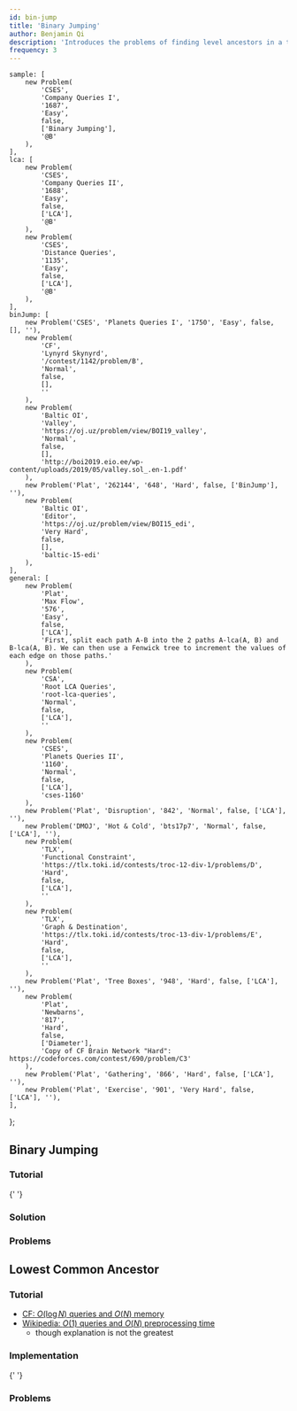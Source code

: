 ```yaml
---
id: bin-jump
title: 'Binary Jumping'
author: Benjamin Qi
description: 'Introduces the problems of finding level ancestors in a tree and computing the lowest common ancestors.'
frequency: 3
---
```



	sample: [
		new Problem(
			'CSES',
			'Company Queries I',
			'1687',
			'Easy',
			false,
			['Binary Jumping'],
			'@B'
		),
	],
	lca: [
		new Problem(
			'CSES',
			'Company Queries II',
			'1688',
			'Easy',
			false,
			['LCA'],
			'@B'
		),
		new Problem(
			'CSES',
			'Distance Queries',
			'1135',
			'Easy',
			false,
			['LCA'],
			'@B'
		),
	],
	binJump: [
		new Problem('CSES', 'Planets Queries I', '1750', 'Easy', false, [], ''),
		new Problem(
			'CF',
			'Lynyrd Skynyrd',
			'/contest/1142/problem/B',
			'Normal',
			false,
			[],
			''
		),
		new Problem(
			'Baltic OI',
			'Valley',
			'https://oj.uz/problem/view/BOI19_valley',
			'Normal',
			false,
			[],
			'http://boi2019.eio.ee/wp-content/uploads/2019/05/valley.sol_.en-1.pdf'
		),
		new Problem('Plat', '262144', '648', 'Hard', false, ['BinJump'], ''),
		new Problem(
			'Baltic OI',
			'Editor',
			'https://oj.uz/problem/view/BOI15_edi',
			'Very Hard',
			false,
			[],
			'baltic-15-edi'
		),
	],
	general: [
		new Problem(
			'Plat',
			'Max Flow',
			'576',
			'Easy',
			false,
			['LCA'],
			'First, split each path A-B into the 2 paths A-lca(A, B) and B-lca(A, B). We can then use a Fenwick tree to increment the values of each edge on those paths.'
		),
		new Problem(
			'CSA',
			'Root LCA Queries',
			'root-lca-queries',
			'Normal',
			false,
			['LCA'],
			''
		),
		new Problem(
			'CSES',
			'Planets Queries II',
			'1160',
			'Normal',
			false,
			['LCA'],
			'cses-1160'
		),
		new Problem('Plat', 'Disruption', '842', 'Normal', false, ['LCA'], ''),
		new Problem('DMOJ', 'Hot & Cold', 'bts17p7', 'Normal', false, ['LCA'], ''),
		new Problem(
			'TLX',
			'Functional Constraint',
			'https://tlx.toki.id/contests/troc-12-div-1/problems/D',
			'Hard',
			false,
			['LCA'],
			''
		),
		new Problem(
			'TLX',
			'Graph & Destination',
			'https://tlx.toki.id/contests/troc-13-div-1/problems/E',
			'Hard',
			false,
			['LCA'],
			''
		),
		new Problem('Plat', 'Tree Boxes', '948', 'Hard', false, ['LCA'], ''),
		new Problem(
			'Plat',
			'Newbarns',
			'817',
			'Hard',
			false,
			['Diameter'],
			'Copy of CF Brain Network "Hard": https://codeforces.com/contest/690/problem/C3'
		),
		new Problem('Plat', 'Gathering', '866', 'Hard', false, ['LCA'], ''),
		new Problem('Plat', 'Exercise', '901', 'Very Hard', false, ['LCA'], ''),
	],
};

## Binary Jumping

<Problems problems={problems.sample} />

### Tutorial

<Resources>
	<Resource source="CPH" title="18.1 - Finding Ancestors">
		{' '}
	</Resource>
</Resources>

### Solution

<IncompleteSection />

### Problems

<Problems problems={problems.binJump} />

## Lowest Common Ancestor

<Problems problems={problems.lca} />

### Tutorial

<Resources>
	<Resource source="CPH" title="18.3 - LCA Method 1" starred></Resource>
	<Resource
		source="cp-algo"
		title="LCA with Binary Lifting"
		url="graph/lca_binary_lifting.html"
	></Resource>
</Resources>

<Optional title="Improvements">

- [CF: $O(\log N)$ queries and $O(N)$ memory](https://codeforces.com/blog/entry/74847)
- [Wikipedia: $O(1)$ queries and $O(N)$ preprocessing time](https://en.wikipedia.org/wiki/Level_ancestor_problem#Ladder_algorithm)
  - though explanation is not the greatest

</Optional>

### Implementation

<Resources>
	<Resource
		source="Benq"
		title="LCAjump"
		url="https://github.com/bqi343/USACO/blob/master/Implementations/content/graphs%20(12)/Trees%20(10)/LCAjump.h"
	>
		{' '}
	</Resource>
</Resources>

<IncompleteSection />

### Problems

<Problems problems={problems.general} />
